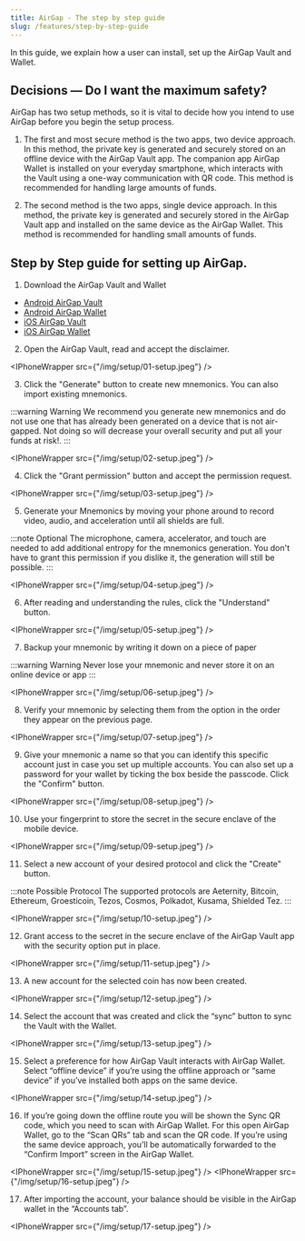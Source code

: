 ```yaml
---
title: AirGap - The step by step guide
slug: /features/step-by-step-guide
---
```



In this guide, we explain how a user can install, set up the AirGap Vault and Wallet.

## Decisions — Do I want the maximum safety?

AirGap has two setup methods, so it is vital to decide how you intend to use AirGap before you begin the setup process.

1. The first and most secure method is the two apps, two device approach. In this method, the private key is generated and securely stored on an 
offline device with the AirGap Vault app. The companion app AirGap Wallet is installed on your everyday smartphone, which interacts with the Vault 
using a one-way communication with QR code. This method is recommended for handling large amounts of funds.

2. The second method is the two apps, single device approach. In this method, the private key is generated and securely stored in the AirGap Vault 
app and installed on the same device as the AirGap Wallet. This method is recommended for handling small amounts of funds.

## Step by Step guide for setting up AirGap.

1. Download the AirGap Vault and Wallet
- [Android AirGap Vault](https://play.google.com/store/apps/details?id=it.airgap.vault)
- [Android AirGap Wallet](https://play.google.com/store/apps/details?id=it.airgap.wallet)
- [iOS AirGap Vault](https://itunes.apple.com/us/app/airgap-vault-secure-secrets/id1417126841?l=de&ls=1&mt=8)
- [iOS AirGap Wallet](https://itunes.apple.com/us/app/airgap-vault-secure-secrets/id1417126841?l=de&ls=1&mt=8)

2. Open the AirGap Vault, read and accept the disclaimer.

<IPhoneWrapper src={"/img/setup/01-setup.jpeg"} />

3. Click the "Generate" button to create new mnemonics. You can also import existing mnemonics.

:::warning Warning
We recommend you generate new mnemonics and do not use one that has already been generated on a device that is not air-gapped. Not doing so will decrease your overall security and put all your funds at risk!.
:::

<IPhoneWrapper src={"/img/setup/02-setup.jpeg"} />

4. Click the "Grant permission" button and accept the permission request.

<IPhoneWrapper src={"/img/setup/03-setup.jpeg"} />

5. Generate your Mnemonics by moving your phone around to record video, audio, and acceleration until all shields are full.

:::note Optional
The microphone, camera, accelerator, and touch are needed to add additional entropy for the mnemonics generation. You don't have to grant this permission if you dislike it, the generation will still be possible.
:::

<IPhoneWrapper src={"/img/setup/04-setup.jpeg"} />

6. After reading and understanding the rules, click the "Understand" button.

<IPhoneWrapper src={"/img/setup/05-setup.jpeg"} />

7. Backup your mnemonic by writing it down on a piece of paper

:::warning Warning
Never lose your mnemonic and never store it on an online device or app 
:::

<IPhoneWrapper src={"/img/setup/06-setup.jpeg"} />

8. Verify your mnemonic by selecting them from the option in the order they appear on the previous page.

<IPhoneWrapper src={"/img/setup/07-setup.jpeg"} />

9. Give your mnemonic a name so that you can identify this specific account just in case you set up multiple accounts.
You can also set up a password for your wallet by ticking the box beside the passcode. 
Click the "Confirm" button.

<IPhoneWrapper src={"/img/setup/08-setup.jpeg"} />

10. Use your fingerprint to store the secret in the secure enclave of the mobile device.

<IPhoneWrapper src={"/img/setup/09-setup.jpeg"} />

11. Select a new account of your desired protocol and click the "Create" button.

:::note Possible Protocol
The supported protocols are Aeternity, Bitcoin, Ethereum, Groesticoin, Tezos, Cosmos, Polkadot, Kusama, Shielded Tez.
:::

<IPhoneWrapper src={"/img/setup/10-setup.jpeg"} />

12. Grant access to the secret in the secure enclave of the AirGap Vault app with the security option put in place.

<IPhoneWrapper src={"/img/setup/11-setup.jpeg"} />

13. A new account for the selected coin has now been created.

<IPhoneWrapper src={"/img/setup/12-setup.jpeg"} />

14. Select the account that was created and click the “sync” button to sync the Vault with the Wallet.

<IPhoneWrapper src={"/img/setup/13-setup.jpeg"} />

15. Select a preference for how AirGap Vault interacts with AirGap Wallet. Select “offline device” if you’re using the offline approach or “same device” if you’ve installed both apps on the same device.

<IPhoneWrapper src={"/img/setup/14-setup.jpeg"} />

16. If you’re going down the offline route you will be shown the Sync QR code, which you need to scan with AirGap Wallet. For this open AirGap Wallet, go to the “Scan QRs” tab and scan the QR code. If you’re using the same device approach, you’ll be automatically forwarded to the “Confirm Import” screen in the AirGap Wallet.

<IPhoneWrapper src={"/img/setup/15-setup.jpeg"} />
<IPhoneWrapper src={"/img/setup/16-setup.jpeg"} />

17. After importing the account, your balance should be visible in the AirGap wallet in the “Accounts tab”.

<IPhoneWrapper src={"/img/setup/17-setup.jpeg"} />

